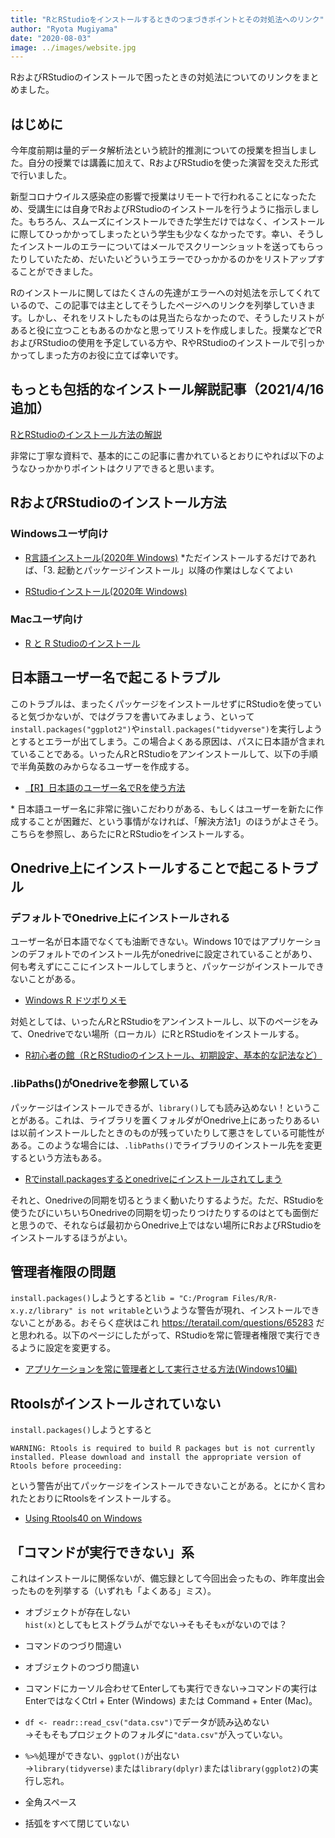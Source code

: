 ```yaml
---
title: "RとRStudioをインストールするときのつまづきポイントとその対処法へのリンク"
author: "Ryota Mugiyama"
date: "2020-08-03"
image: ../images/website.jpg
---
```


RおよびRStudioのインストールで困ったときの対処法についてのリンクをまとめました。

## はじめに

今年度前期は量的データ解析法という統計的推測についての授業を担当しました。自分の授業では講義に加えて、RおよびRStudioを使った演習を交えた形式で行いました。

新型コロナウイルス感染症の影響で授業はリモートで行われることになったため、受講生には自身でRおよびRStudioのインストールを行うように指示しました。もちろん、スムーズにインストールできた学生だけではなく、インストールに際してひっかかってしまったという学生も少なくなかったです。幸い、そうしたインストールのエラーについてはメールでスクリーンショットを送ってもらったりしていたため、だいたいどういうエラーでひっかかるのかをリストアップすることができました。

Rのインストールに関してはたくさんの先達がエラーへの対処法を示してくれているので、この記事では主としてそうしたページへのリンクを列挙していきます。しかし、それをリストしたものは見当たらなかったので、そうしたリストがあると役に立つこともあるのかなと思ってリストを作成しました。授業などでRおよびRStudioの使用を予定している方や、RやRStudioのインストールで引っかかってしまった方のお役に立てば幸いです。

## もっとも包括的なインストール解説記事（2021/4/16追加）

[RとRStudioのインストール方法の解説](https://yukiyanai.github.io/jp/resources/)

非常に丁寧な資料で、基本的にこの記事に書かれているとおりにやれば以下のようなひっかかりポイントはクリアできると思います。

## RおよびRStudioのインストール方法

### Windowsユーザ向け

-   [R言語インストール(2020年 Windows)](https://qiita.com/FukuharaYohei/items/8e0ddd0af11132031355) \*ただインストールするだけであれば、「3. 起動とパッケージインストール」以降の作業はしなくてよい

-   [RStudioインストール(2020年 Windows)](https://qiita.com/FukuharaYohei/items/3468bd2a6b2f07b8963e)

### Macユーザ向け

-   [R と R Studioのインストール](https://qiita.com/hujuu/items/ddd66ae8e6f3f989f2c0)

## 日本語ユーザー名で起こるトラブル

このトラブルは、まったくパッケージをインストールせずにRStudioを使っていると気づかないが、ではグラフを書いてみましょう、といって`install.packages("ggplot2")`や`install.packages("tidyverse")`を実行しようとするとエラーが出てしまう。この場合よくある原因は、パスに日本語が含まれていることである。いったんRとRStudioをアンインストールして、以下の手順で半角英数のみからなるユーザーを作成する。

-   [【R】日本語のユーザー名でRを使う方法](https://clean-copy-of-onenote.hatenablog.com/entry/R_japanese_username)

\* 日本語ユーザー名に非常に強いこだわりがある、もしくはユーザーを新たに作成することが困難だ、という事情がなければ、「解決方法1」のほうがよさそう。こちらを参照し、あらたにRとRStudioをインストールする。

## Onedrive上にインストールすることで起こるトラブル

### デフォルトでOnedrive上にインストールされる

ユーザー名が日本語でなくても油断できない。Windows 10ではアプリケーションのデフォルトでのインストール先がonedriveに設定されていることがあり、何も考えずにここにインストールしてしまうと、パッケージがインストールできないことがある。

-   [Windows R ドツボりメモ](https://qiita.com/mokab/items/375b81e891c55a3b7784)

対処としては、いったんRとRStudioをアンインストールし、以下のページをみて、Onedriveでない場所（ローカル）にRとRStudioをインストールする。

-   [R初心者の館（RとRStudioのインストール、初期設定、基本的な記法など）](https://das-kino.hatenablog.com/entry/2019/11/07/125044)

### .libPaths()がOnedriveを参照している

パッケージはインストールできるが、`library()`しても読み込めない！ということがある。これは、ライブラリを置くフォルダがOnedrive上にあったりあるいは以前インストールしたときのものが残っていたりして悪さをしている可能性がある。このような場合には、`.libPaths()`でライブラリのインストール先を変更するという方法もある。

-   [Rでinstall.packagesするとonedriveにインストールされてしまう](https://teratail.com/questions/268239)

それと、Onedriveの同期を切るとうまく動いたりするようだ。ただ、RStudioを使うたびにいちいちOnedriveの同期を切ったりつけたりするのはとても面倒だと思うので、それならば最初からOnedrive上ではない場所にRおよびRStudioをインストールするほうがよい。

## 管理者権限の問題

`install.packages()`しようとすると`lib = "C:/Program Files/R/R-x.y.z/library" is not writable`というような警告が現れ、インストールできないことがある。おそらく症状はこれ <https://teratail.com/questions/65283> だと思われる。以下のページにしたがって、RStudioを常に管理者権限で実行できるように設定を変更する。

-   [アプリケーションを常に管理者として実行させる方法(Windows10編)](http://www.ken-system.co.jp/support/%E3%82%A2%E3%83%97%E3%83%AA%E3%82%B1%E3%83%BC%E3%82%B7%E3%83%A7%E3%83%B3%E3%82%92%E5%B8%B8%E3%81%AB%E7%AE%A1%E7%90%86%E8%80%85%E3%81%A8%E3%81%97%E3%81%A6%E5%AE%9F%E8%A1%8C%E3%81%95%E3%81%9B%E3%82%8B-2/)

## Rtoolsがインストールされていない

`install.packages()`しようとすると

    WARNING: Rtools is required to build R packages but is not currently installed. Please download and install the appropriate version of Rtools before proceeding:

という警告が出てパッケージをインストールできないことがある。とにかく言われたとおりにRtoolsをインストールする。

-   [Using Rtools40 on Windows](https://cran.r-project.org/bin/windows/Rtools/)

## 「コマンドが実行できない」系

これはインストールに関係ないが、備忘録として今回出会ったもの、昨年度出会ったものを列挙する（いずれも「よくある」ミス）。

-   オブジェクトが存在しない\
    `hist(x)`としてもヒストグラムがでない→そもそも`x`がないのでは？

-   コマンドのつづり間違い

-   オブジェクトのつづり間違い

-   コマンドにカーソル合わせてEnterしても実行できない→コマンドの実行はEnterではなくCtrl + Enter (Windows) または Command + Enter (Mac)。

-   `df <- readr::read_csv("data.csv")`でデータが読み込めない\
    →そもそもプロジェクトのフォルダに`"data.csv"`が入っていない。

-   `%>%`処理ができない、`ggplot()`が出ない\
    →`library(tidyverse)`または`library(dplyr)`または`library(ggplot2)`の実行し忘れ。

-   全角スペース

-   括弧をすべて閉じていない
